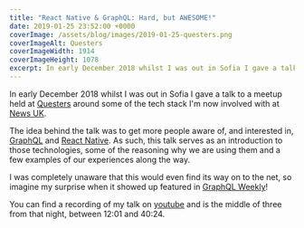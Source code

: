 ```yaml
---
title: "React Native & GraphQL: Hard, but AWESOME!"
date: 2019-01-25 23:52:00 +0000
coverImage: /assets/blog/images/2019-01-25-questers.png
coverImageAlt: Questers
coverImageWidth: 1914
coverImageHeight: 1078
excerpt: In early December 2018 whilst I was out in Sofia I gave a talk to a meetup held at Questers around some of the tech stack I'm now involved with at News UK.
---
```


In early December 2018 whilst I was out in Sofia I gave a talk to a meetup held
at [Questers][questers] around some of the tech stack I'm now involved with at
[News UK][newsuk].

The idea behind the talk was to get more people aware of, and interested in,
[GraphQL][graphql] and [React Native][reactnative]. As such, this talk serves
as an introduction to those technologies, some of the reasoning why we are
using them and a few examples of our experiences along the way.

I was completely unaware that this would even find its way on to the net, so
imagine my surprise when it showed up featured in [GraphQL
Weekly][graphqlweekly]!

You can find a recording of my talk on [youtube][youtube] and is the middle
of three from that night, between 12:01 and 40:24.

[questers]: https://www.questers.com/
[newsuk]: https://www.news.co.uk/
[graphql]: https://graphql.org/
[reactnative]: https://facebook.github.io/react-native/
[graphqlweekly]: https://www.graphqlweekly.com/
[youtube]: https://youtu.be/MlkLj6QsvHU?t=721
